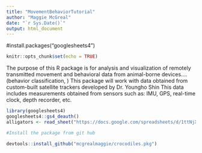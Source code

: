 ```yaml
---
title: "MovementBehaviorTutorial"
author: "Maggie McGreal"
date: "`r Sys.Date()`"
output: html_document
---
```


#install.packages("googlesheets4")
```r
knitr::opts_chunk$set(echo = TRUE)
```


The purpose of this R package is for analysis and visualization of remotely transmitted movement and behavioral data from animal-borne devices.... (behavior classification, )
This package will work with data obtained from custom-built satellite trackers developed by Dr. Youngho Shin
This data includes measurements obtained from sensors such as: IMU, GPS, real-time clock, depth recorder, etc.

```r
library(googlesheets4)
googlesheets4::gs4_deauth()
alligators <- read_sheet("https://docs.google.com/spreadsheets/d/1ttNjX-C-NFSx6O6GAsW5fqggtlooQHCaGRS8zLAikbk/edit#gid=1117199751")
```


```r
#Install the package from git hub

devtools::install_github("mcgrealmaggie/crocodiles.pkg")


```
